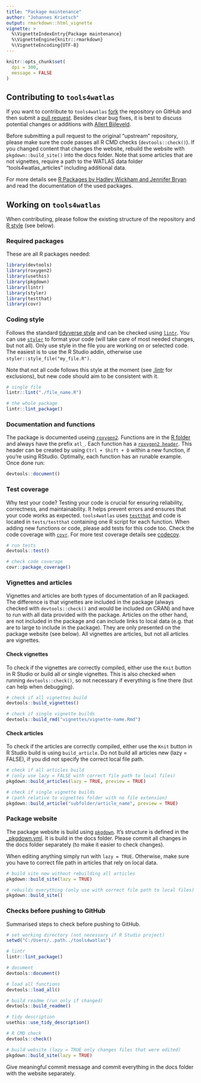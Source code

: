 ```yaml
---
title: "Package maintenance"
author: "Johannes Krietsch"
output: rmarkdown::html_vignette
vignette: >
  %\VignetteIndexEntry{Package maintenance}
  %\VignetteEngine{knitr::rmarkdown}
  %\VignetteEncoding{UTF-8}
---
```


```r
knitr::opts_chunk$set(
  dpi = 300,
  message = FALSE
)
```

## Contributing to `tools4watlas`

If you want to contribute to `tools4watlas` [fork](https://docs.github.com/en/pull-requests/collaborating-with-pull-requests/working-with-forks/fork-a-repo) the repository on GitHub and then submit a [pull request](https://docs.github.com/en/pull-requests/collaborating-with-pull-requests/proposing-changes-to-your-work-with-pull-requests/about-pull-requests). Besides clear bug fixes, it is best to discuss potential changes or additions with [Allert Bijleveld](mailto:allert.bijleveld@nioz.nl). 

Before submitting a pull request to the original “upstream” repository, please make sure the code passes all R CMD checks (`devtools::check()`). If you changed content that changes the website, rebuild the website with `pkgdown::build_site()` into the docs folder. Note that some articles that are not vignettes, require a path to the WATLAS data folder "tools4watlas_articles" including additional data. 

For more details see [R Packages by Hadley Wickham and Jennifer Bryan](https://r-pkgs.org/) and read the documentation of the used packages. 

## Working on `tools4watlas`

When contributing, please follow the existing structure of the repository and [R style](http://adv-r.had.co.nz/Style.html) (see below). 

### Required packages

These are all R packages needed:
 
```r
library(devtools)
library(roxygen2)
library(usethis)
library(pkgdown)
library(lintr)
library(styler)
library(testthat)
library(covr)
```

### Coding style

Follows the standard [tidyverse style](https://style.tidyverse.org/) and can be checked using [`lintr`](https://lintr.r-lib.org/). You can use [`styler`](https://styler.r-lib.org/) to format your code (will take care of most needed changes, but not all). Only use style in the file you are working on or selected code. The easiest is to use the R Studio addin, otherwise use `styler::style_file("my_file.R")`.

Note that not all code follows this style at the moment (see [.lintr](https://github.com/allertbijleveld/tools4watlas/blob/master/.lintr) for exclusions), but new code should aim to be consistent with it. 

```r
# single file
lintr::lint("./file_name.R")

# the whole package
lintr::lint_package()
```

### Documentation and functions

The package is documented useing [`roxygen2`](https://roxygen2.r-lib.org/). Functions are in the [R folder](https://github.com/allertbijleveld/tools4watlas/tree/master/R) and always have the prefix `atl_`. Each function has a [`roxygen2 header`](https://roxygen2.r-lib.org/articles/rd.html). This header can be created by using `Ctrl + Shift + D` within a new function, if you’re using RStudio. Optimally, each function has an runable example. Once done run:

```r
devtools::document()
```

### Test coverage

Why test your code? Testing your code is crucial for ensuring reliability, correctness, and maintainability. It helps prevent errors and ensures that your code works as expected. `tools4watlas` uses [`testthat`](https://testthat.r-lib.org/) and code is located in `tests/testthat` containing one R script for each function. When adding new functions or code, please add tests for this code too. Check the code coverage with [`covr`](https://covr.r-lib.org/). For more test coverage details see [codecov](https://app.codecov.io/gh/allertbijleveld/tools4watlas).

```r
# run tests
devtools::test()

# check code coverage
covr::package_coverage()
```

### Vignettes and articles

Vignettes and articles are both types of documentation of an R packaged. The difference is that vignettes are included in the package (always checked with `devtools::check()` and would be included on CRAN) and have to run with all data provided with the package. Articles on the other hand, are not included in the package and can include links to local data (e.g. that are to large to include in the package). They are only presented on the package website (see below). All vignettes are articles, but not all articles are vignettes.

#### Check vignettes

To check if the vignettes are correctly compiled, either use the `Knit` button in R Studio or build all or single vignettes. This is also checked when running `devtools::check()`, so not necessary if everything is fine there (but can help when debugging). 

```r
# check if all vignettes build
devtools::build_vignettes()

# check if single vignette builds
devtools::build_rmd("vignettes/vignette-name.Rmd")
```

#### Check articles

To check if the articles are correctly compiled, either use the `Knit` button in R Studio build is using `build_article`. Do not build all articles new (lazy = FALSE), if you did not specify the correct local file path. 

```r
# check if all articles build
# (only use lazy = FALSE with correct file path to local files)
pkgdown::build_articles(lazy = TRUE, preview = TRUE)

# check if single vignette builds
# (path relative to vignettes folder with no file extension)
pkgdown::build_article("subfolder/article_name", preview = TRUE)
```

### Package website

The package website is build using [`pkgdown`](https://pkgdown.r-lib.org/). It's structure is defined in the [_pkgdown.yml](https://github.com/allertbijleveld/tools4watlas/blob/master/_pkgdown.yml). It is build in the docs folder. Please commit all changes in the docs folder separately (to make it easier to check changes).

When editing anything simply run with `lazy = TRUE`. Otherwise, make sure you have to correct file path in articles that rely on local data. 

```r
# build site new without rebuilding all articles
pkgdown::build_site(lazy = TRUE)

# rebuilds everything (only use with correct file path to local files)
pkgdown::build_site()

```

### Checks before pushing to GitHub

Summarised steps to check before pushing to GitHub.

```r
# set working directory (not necessary if R Studio project)
setwd("C:/Users/..path../tools4watlas")

# lintr
lintr::lint_package()

# document
devtools::document()

# load all functions
devtools::load_all()

# build readme (run only if changed)
devtools::build_readme()

# tidy description
usethis::use_tidy_description()

# R CMD check
devtools::check()

# build website (lazy = TRUE only changes files that were edited)
pkgdown::build_site(lazy = TRUE)
```

Give meaningful commit message and commit everything in the docs folder with the website separately.
